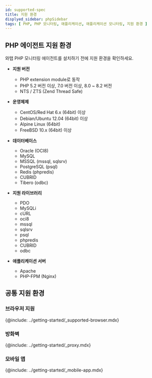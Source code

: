 ```yaml
---
id: supported-spec
title: 지원 환경
displyed_sidebar: phpSidebar
tags: [ PHP, PHP 모니터링, 애플리케이션, 애플리케이션 모니터링, 지원 환경 ]
---
```


## PHP 에이전트 지원 환경

와탭 PHP 모니터링 에이전트를 설치하기 전에 지원 환경을 확인하세요.

* **지원 버전**

    * PHP extension module로 동작
    * PHP 5.2 버전 이상, 7.0 버전 이상, 8.0 ~ 8.2 버전
    * NTS / ZTS (Zend Thread Safe)


* **운영체제**

    * CentOS/Red Hat 6.x (64bit) 이상
    * Debian/Ubuntu 12.04 (64bit) 이상
    * Alpine Linux (64bit)
    * FreeBSD 10.x (64bit) 이상

* **데이터베이스**

    * Oracle (OCI8)
    * MySQL
    * MSSQL (mssql, sqlsrv)
    * PostgreSQL (psql)
    * Redis (phpredis)
    * CUBRID
    * Tibero (odbc)

* **지원 라이브러리**

    * PDO
    * MySQLi
    * cURL
    * oci8
    * mssql
    * sqlsrv
    * psql
    * phpredis
    * CUBRID
    * odbc

* **애플리케이션 서버**

    * Apache
    * PHP-FPM (Nginx)    

## 공통 지원 환경

### 브라우저 지원

{@include: ../getting-started/_supported-browser.mdx}  

### 방화벽

{@include: ../getting-started/_proxy.mdx}  

### 모바일 앱

{@include: ../getting-started/_mobile-app.mdx}